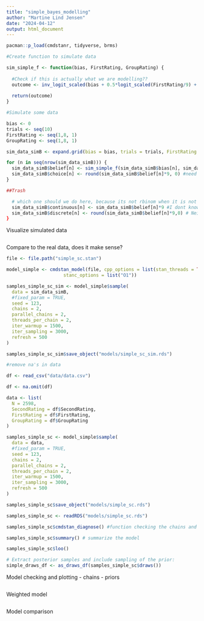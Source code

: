 ```yaml
---
title: "simple_bayes_modelling"
author: "Martine Lind Jensen"
date: "2024-04-12"
output: html_document
---
```

```r
pacman::p_load(cmdstanr, tidyverse, brms)
```


```r
#Create function to simulate data 

sim_simple_f <- function(bias, FirstRating, GroupRating) {
  
  #Check if this is actually what we are modelling??
  outcome <- inv_logit_scaled(bias + 0.5*logit_scaled(FirstRating/9) + 0.5*logit_scaled(GroupRating/9))
  
  return(outcome)
}

#Simulate some data 

bias <- 0
trials <- seq(10)
FirstRating <- seq(1,8, 1)
GroupRating <- seq(1,8, 1)

sim_data_simB <- expand.grid(bias = bias, trials = trials, FirstRating = FirstRating, GroupRating = GroupRating)

for (n in seq(nrow(sim_data_simB))) {
  sim_data_simB$belief[n] <- sim_simple_f(sim_data_simB$bias[n], sim_data_simB$FirstRating[n], sim_data_simB$GroupRating[n])
  sim_data_simB$choice[n] <- round(sim_data_simB$belief[n]*9, 0) #need to make a choice, should we sample or just take the straight value? And then we need to figure out how we are gonna make it 1-8 again
}
```


```r
##Trash

  # which one should we do here, because its not rbinom when it is not binary data, have to choose from a normal distribution, cannot figure it out in my head right now
  sim_data_simB$continuous[n] <- sim_data_simB$belief[n]*9 #I dont know what he is doing here
  sim_data_simB$discrete[n] <- round(sim_data_simB$belief[n]*9,0) # Neither here
}

```

Visualize simulated data
```r

```

Compare to the real data, does it make sense? 

```r
file <- file.path("simple_sc.stan")

model_simple <- cmdstan_model(file, cpp_options = list(stan_threads = TRUE),
                     stanc_options = list("O1"))
```

```r
samples_simple_sc_sim <- model_simple$sample(
  data = sim_data_simB, 
  #fixed_param = TRUE,
  seed = 123,
  chains = 2,
  parallel_chains = 2,
  threads_per_chain = 2,
  iter_warmup = 1500,
  iter_sampling = 3000,
  refresh = 500
)

samples_simple_sc_sim$save_object("models/simple_sc_sim.rds")
```


```r
#remove na's in data 

df <- read_csv("data/data.csv")

df <- na.omit(df)

data <- list(
  N = 2598, 
  SecondRating = df$SecondRating, 
  FirstRating = df$FirstRating, 
  GroupRating = df$GroupRating
)
```

```r
samples_simple_sc <- model_simple$sample(
  data = data,
  #fixed_param = TRUE,
  seed = 123,
  chains = 2,
  parallel_chains = 2,
  threads_per_chain = 2,
  iter_warmup = 1500,
  iter_sampling = 3000,
  refresh = 500
)

samples_simple_sc$save_object("models/simple_sc.rds")
```

```r
samples_simple_sc <- readRDS("models/simple_sc.rds")

samples_simple_sc$cmdstan_diagnose() #function checking the chains and stuff

samples_simple_sc$summary() # summarize the model

```

```r
samples_simple_sc$loo()
```

```r
# Extract posterior samples and include sampling of the prior:
simple_draws_df <- as_draws_df(samples_simple_sc$draws())
```

Model checking and plotting
- chains 
- priors
```r

```

Weighted model
```r

```

Model comparison 

```r

```

